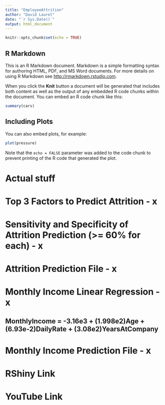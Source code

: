 ```yaml
---
title: "EmployeeAttrition"
author: "David Laurel"
date: "`r Sys.Date()`"
output: html_document
---
```


```r
knitr::opts_chunk$set(echo = TRUE)
```

## R Markdown

This is an R Markdown document. Markdown is a simple formatting syntax for authoring HTML, PDF, and MS Word documents. For more details on using R Markdown see <http://rmarkdown.rstudio.com>.

When you click the **Knit** button a document will be generated that includes both content as well as the output of any embedded R code chunks within the document. You can embed an R code chunk like this:

```r
summary(cars)
```

## Including Plots

You can also embed plots, for example:

```r
plot(pressure)
```

Note that the `echo = FALSE` parameter was added to the code chunk to prevent printing of the R code that generated the plot.


# Actual stuff

# Top 3 Factors to Predict Attrition - x


# Sensitivity and Specificity of Attrition Prediction (>= 60% for each) - x

# Attrition Prediction File - x

# Monthly Income Linear Regression - x
## MonthlyIncome = -3.16e3 + (1.998e2)Age + (6.93e-2)DailyRate + (3.08e2)YearsAtCompany

# Monthly Income Prediction File - x

# RShiny Link

# YouTube Link

